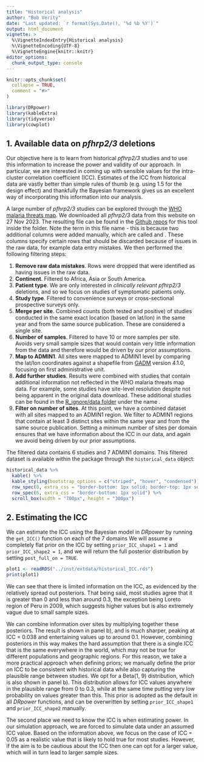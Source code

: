 ```yaml
---
title: "Historical analysis"
author: "Bob Verity"
date: "Last updated: `r format(Sys.Date(), '%d %b %Y')`"
output: html_document
vignette: >
  %\VignetteIndexEntry{Historical analysis}
  %\VignetteEncoding{UTF-8}
  %\VignetteEngine{knitr::knitr}
editor_options: 
  chunk_output_type: console
---
```


```r
knitr::opts_chunk$set(
  collapse = TRUE,
  comment = "#>"
)
```
```r
library(DRpower)
library(kableExtra)
library(tidyverse)
library(cowplot)
```

## 1. Available data on *pfhrp2/3* deletions

Our objective here is to learn from historical *pfhrp2/3* studies and to use this information to increase the power and validity of our approach. In particular, we are interested in coming up with sensible values for the intra-cluster correlation coefficient (ICC). Estimates of the ICC from historical data are vastly better than simple rules of thumb (e.g. using 1.5 for the design effect) and thankfully the Bayesian framework gives us an excellent way of incorporating this information into our analysis.

A large number of *pfhrp2/3* studies can be explored through the [WHO malaria threats map](https://apps.who.int/malaria/maps/threats/). We downloaded all *pfhrp2/3* data from this website on 27 Nov 2023. The resulting file \emph{MTM_PFHRP23_GENE_DELETIONS_20231127_edited.xlsx} can be found in the [Github repos](https://github.com/mrc-ide/DRpower/) for this tool inside the \emph{R_ignore} folder. Note the term \emph{_edited} in this file name - this is because two additional columns were added manually, which are called \emph{discard} and \emph{discard_reason}. These columns specify certain rows that should be discarded because of issues in the raw data, for example data entry mistakes. We then performed the following filtering steps:

1. **Remove raw data mistakes**. Rows were dropped that were identified as having issues in the raw data.
2. **Continent**. Filtered to Africa, Asia or South America.
3. **Patient type**. We are only interested in *clinically relevant* *pfhrp2/3* deletions, and so we focus on studies of symptomatic patients only.
4. **Study type**. Filtered to convenience surveys or cross-sectional prospective surveys only.
5. **Merge per site**. Combined counts (both tested and positive) of studies conducted in the same exact location (based on lat/lon) in the same year and from the same source publication. These are considered a single site.
6. **Number of samples**. Filtered to have 10 or more samples per site. Avoids very small sample sizes that would contain very little information from the data and therefore would be driven by our prior assumptions.
7. **Map to ADMIN1**. All sites were mapped to ADMIN1 level by comparing the lat/lon coordinates against a shapefile from [GADM](https://gadm.org/) version 4.1.0, focusing on first administrative unit.
8. **Add further studies**. Results were combined with studies that contain additional information not reflected in the WHO malaria threats map data. For example, some studies have site-level resolution despite not being apparent in the original data download. These additional studies can be found in the [R_ignore/data folder](https://github.com/mrc-ide/DRpower/) under the name \emph{additional_data.csv}.
9. **Filter on number of sites**. At this point, we have a combined dataset with all sites mapped to an ADMIN1 region. We filter to ADMIN1 regions that contain at least 3 distinct sites within the same year and from the same source publication. Setting a minimum number of sites per domain ensures that we have information about the ICC in our data, and again we avoid being driven by our prior assumptions.

The filtered data contains 6 studies and 7 ADMIN1 domains. This filtered dataset is available within the package through the `historical_data` object:

```r
historical_data %>%
  kable() %>%
  kable_styling(bootstrap_options = c("striped", "hover", "condensed")) %>%
  row_spec(0, extra_css = "border-bottom: 1px solid; border-top: 1px solid") %>%
  row_spec(6, extra_css = "border-bottom: 1px solid") %>%
  scroll_box(width = "700px", height = "300px")
```

## 2. Estimating the ICC

We can estimate the ICC using the Bayesian model in *DRpower* by running the `get_ICC()` function on each of the 7 domains We will assume a completely flat prior on the ICC by setting `prior_ICC_shape1 = 1` and `prior_ICC_shape2 = 1`, and we will return the full posterior distribution by setting `post_full_on = TRUE`.

```r
plot1 <- readRDS("../inst/extdata/historical_ICC.rds")
print(plot1)
```

We can see that there is limited information on the ICC, as evidenced by the relatively spread out posteriors. That being said, most studies agree that it is greater than 0 and less than around 0.3, the exception being Loreto region of Peru in 2009, which suggests higher values but is also extremely vague due to small sample sizes.

We can combine information over sites by multiplying together these posteriors. The result is shown in panel b), and is much sharper, peaking at ICC = 0.038 and entertaining values up to around 0.1. However, combining posteriors in this way makes the hard assumption that there is a single ICC that is the same everywhere in the world, which may not be true for different populations and geographic regions. For this reason, we take a more practical approach when defining priors; we manually define the prior on ICC to be consistent with historical data while also capturing the plausible range between studies. We opt for a Beta(1, 9) distribution, which is also shown in panel b). This distribution allows for ICC values anywhere in the plausible range from 0 to 0.3, while at the same time putting very low probability on values greater than this. This prior is adopted as the default in all *DRpower* functions, and can be overwritten by setting  `prior_ICC_shape1` and `prior_ICC_shape2` manually.

The second place we need to know the ICC is when estimating power. In our simulation approach, we are forced to simulate data under an assumed ICC value. Based on the information above, we focus on the case of ICC = 0.05 as a realistic value that is likely to hold true for most studies. However, if the aim is to be cautious about the ICC then one can opt for a larger value, which will in turn lead to larger sample sizes.

